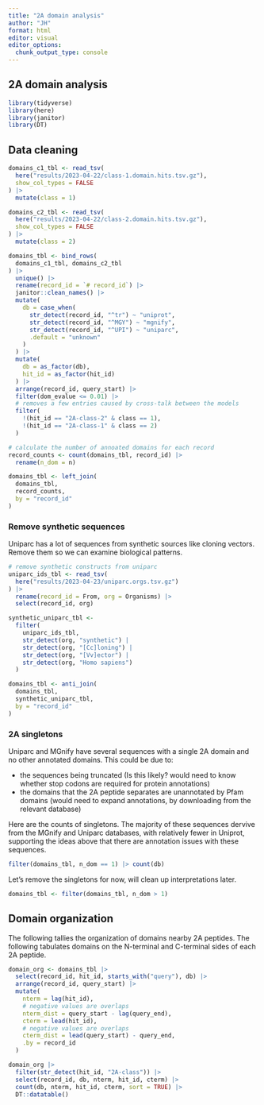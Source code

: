 ```yaml
---
title: "2A domain analysis"
author: "JH"
format: html
editor: visual
editor_options: 
  chunk_output_type: console
---
```


## 2A domain analysis

```r
library(tidyverse)
library(here)
library(janitor)
library(DT)
```

## Data cleaning

```r
domains_c1_tbl <- read_tsv(
  here("results/2023-04-22/class-1.domain.hits.tsv.gz"),
  show_col_types = FALSE
) |>
  mutate(class = 1)

domains_c2_tbl <- read_tsv(
  here("results/2023-04-22/class-2.domain.hits.tsv.gz"),
  show_col_types = FALSE
) |>
  mutate(class = 2)

domains_tbl <- bind_rows(
  domains_c1_tbl, domains_c2_tbl
) |>
  unique() |>
  rename(record_id = `# record_id`) |>
  janitor::clean_names() |>
  mutate(
    db = case_when(
      str_detect(record_id, "^tr") ~ "uniprot",
      str_detect(record_id, "^MGY") ~ "mgnify",
      str_detect(record_id, "^UPI") ~ "uniparc",
      .default = "unknown"
    )
  ) |>
  mutate(
    db = as_factor(db),
    hit_id = as_factor(hit_id)
  ) |>
  arrange(record_id, query_start) |>
  filter(dom_evalue <= 0.01) |>
  # removes a few entries caused by cross-talk between the models
  filter(
    !(hit_id == "2A-class-2" & class == 1),
    !(hit_id == "2A-class-1" & class == 2)
  )

# calculate the number of annoated domains for each record
record_counts <- count(domains_tbl, record_id) |>
  rename(n_dom = n)

domains_tbl <- left_join(
  domains_tbl,
  record_counts,
  by = "record_id"
)
```

### Remove synthetic sequences

Uniparc has a lot of sequences from synthetic sources like cloning vectors. Remove them so we can examine biological patterns.

```r
# remove synthetic constructs from uniparc
uniparc_ids_tbl <- read_tsv(
  here("results/2023-04-23/uniparc.orgs.tsv.gz")
) |>
  rename(record_id = From, org = Organisms) |>
  select(record_id, org)

synthetic_uniparc_tbl <-
  filter(
    uniparc_ids_tbl,
    str_detect(org, "synthetic") |
    str_detect(org, "[Cc]loning") |
    str_detect(org, "[Vv]ector") |
    str_detect(org, "Homo sapiens")
  )

domains_tbl <- anti_join(
  domains_tbl,
  synthetic_uniparc_tbl,
  by = "record_id"
)
```

### 2A singletons

Uniparc and MGnify have several sequences with a single 2A domain and no other annotated domains. This could be due to:

- the sequences being truncated (Is this likely? would need to know whether stop codons are required for protein annotations)
- the domains that the 2A peptide separates are unannotated by Pfam domains (would need to expand annotations, by downloading from the relevant database)

Here are the counts of singletons. The majority of these sequences dervive from the MGnify and Uniparc databases, with relatively fewer in Uniprot, supporting the ideas above that there are annotation issues with these sequences.

```r
filter(domains_tbl, n_dom == 1) |> count(db)
```

Let's remove the singletons for now, will clean up interpretations later.

```r
domains_tbl <- filter(domains_tbl, n_dom > 1)
```


## Domain organization

The following tallies the organization of domains nearby 2A peptides. The following tabulates domains on the N-terminal and C-terminal sides of each 2A peptide.

```r
domain_org <- domains_tbl |>
  select(record_id, hit_id, starts_with("query"), db) |>
  arrange(record_id, query_start) |>
  mutate(
    nterm = lag(hit_id),
    # negative values are overlaps
    nterm_dist = query_start - lag(query_end),
    cterm = lead(hit_id),
    # negative values are overlaps
    cterm_dist = lead(query_start) - query_end,
    .by = record_id
  )

domain_org |>
  filter(str_detect(hit_id, "2A-class")) |>
  select(record_id, db, nterm, hit_id, cterm) |>
  count(db, nterm, hit_id, cterm, sort = TRUE) |>
  DT::datatable()
```
